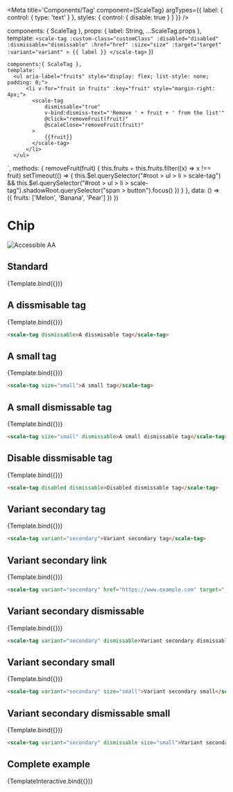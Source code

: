
<Meta
  title='Components/Tag'
  component={ScaleTag}
  argTypes={{
    label: {
      control: { type: 'text' }
    },
    styles: {
      control: { disable: true }
    }
  }}
/>

  components: { ScaleTag },
  props: {
    label: String,
    ...ScaleTag.props
  },
  template: `
    <scale-tag
    :custom-class="customClass"
    :disabled="disabled"
    :dismissable="dismissable"
    :href="href"
    :size="size"
    :target="target"
    :variant="variant"
    >
    {{ label }}
    </scale-tag>
  `
})

    components:{ ScaleTag },
    template: `
      <ul aria-label="fruits" style="display: flex; list-style: none; padding: 0;">
          <li v-for="fruit in fruits" :key="fruit" style="margin-right: 4px;">
            <scale-tag
                dismissable="true"
                v-bind:dismiss-text="'Remove ' + fruit + ' from the list'"
                @click="removeFruit(fruit)"
                @scaleClose="removeFruit(fruit)"
            >
                {{fruit}}
            </scale-tag>
          </li>
      </ul>
  `,
    methods: {
        removeFruit(fruit) {
            this.fruits = this.fruits.filter((x) => x !== fruit)
            setTimeout(() => {
                this.$el.querySelector("#root > ul > li > scale-tag") && this.$el.querySelector("#root > ul > li > scale-tag").shadowRoot.querySelector("span > button").focus()
            })
        }
    },
    data: () => ({
        fruits: ['Melon', 'Banana', 'Pear']
    })
})

<div style={{display: 'inline-flex', alignItems: 'center', justifyContent: 'space-between', width: '100%'}}>
    <h1>Chip</h1>
    <img src="assets/aa.png" alt="Accessible AA" />
</div>

## Standard

<Canvas withSource="none">
  <Story
    name='Standard'
    args={{
      label: 'A tag'
    }}
  >
    {Template.bind({})}
  </Story>
</Canvas>

<ArgsTable story="Standard"/>

## A dissmisable tag

<Canvas withSource="none">
    <Story
    name="A dissmisable tag"
    args={{
        label: 'A dissmisable tag',
        dismissable: true
    }}>
    {Template.bind({})}
    </Story>
</Canvas>

```html
<scale-tag dismissable>A dissmisable tag</scale-tag>
```

## A small tag

<Canvas withSource="none">
    <Story
    name="A small tag"
    args={{
        label: 'A small tag',
        size: 'small'
    }}>
    {Template.bind({})}
    </Story>
</Canvas>

```html
<scale-tag size="small">A small tag</scale-tag>
```

## A small dismissable tag

<Canvas withSource="none">
    <Story
    name="A small dismissable tag"
    args={{
        label: 'A small dismissable tag',
        size: 'small',
        dismissable: true
    }}>
    {Template.bind({})}
    </Story>
</Canvas>

```html
<scale-tag size="small" dismissable>A small dismissable tag</scale-tag>
```

## Disable dissmisable tag

<Canvas withSource="none">
    <Story
    name="Disabled dismissable tag"
    args={{
        label: 'Disabled dismissable tag',
        disabled: true,
        dismissable: true,
    }}>
    {Template.bind({})}
    </Story>
</Canvas>

```html
<scale-tag disabled dismissable>Disabled dismissable tag</scale-tag>
```

## Variant secondary tag

<Canvas withSource="none">
    <Story
    name="Variant secondary tag"
    args={{
        label: 'Variant secondary tag',
        variant: 'secondary'
    }}>
    {Template.bind({})}
    </Story>
</Canvas>

```html
<scale-tag variant="secondary">Variant secondary tag</scale-tag>
```

## Variant secondary link

<Canvas withSource="none">
    <Story
    name="Variant secondary link"
    args={{
        label: 'Variant secondary link',
        variant: 'secondary',
        href: 'https://www.example.com',
        target: '_blank'
    }}>
    {Template.bind({})}
    </Story>
</Canvas>

```html
<scale-tag variant="secondary" href="https://www.example.com" target="_blank">Variant secondary link</scale-tag>
```

## Variant secondary dismissable

<Canvas withSource="none">
    <Story
    name="Variant secondary dismissable"
    args={{
        label: 'Variant secondary dismissable',
        variant: 'secondary',
        dismissable: true
    }}>
    {Template.bind({})}
    </Story>
</Canvas>

```html
<scale-tag variant="secondary" dismissable>Variant secondary dismissable</scale-tag>
```

## Variant secondary small

<Canvas withSource="none">
    <Story
    name="Variant secondary small"
    args={{
        label: 'Variant secondary small',
        variant: 'secondary',
        size: 'small'
    }}>
    {Template.bind({})}
    </Story>
</Canvas>

```html
<scale-tag variant="secondary" size="small">Variant secondary small</scale-tag>
```

## Variant secondary dismissable small

<Canvas withSource="none">
    <Story
    name="Variant secondary dismissable small"
    args={{
        label: 'Variant secondary dismissable small',
        variant: 'secondary',
        dismissable: true,
        size: 'small'
    }}>
    {Template.bind({})}
    </Story>
</Canvas>

```html
<scale-tag variant="secondary" dismissable size="small">Variant secondary dismissable small</scale-tag>
```

## Complete example

<Canvas withSource="none">
    <Story
        name="Complete example"
    >
        {TemplateInteractive.bind({})}
    </Story>
</Canvas>